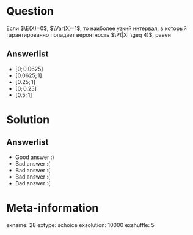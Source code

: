 Question
========
Если $\E(X)=0$, $\Var(X)=1$, то наиболее узкий интервал, в который гарантированно попадает вероятность $\P(|X| \geq 4)$, равен



Answerlist
----------
*  $[0; 0.0625]$
*  $[0.0625; 1]$
*  $[0.25; 1]$
*  $[0; 0.25]$
*  $[0.5; 1]$

Solution
========

Answerlist
----------
*  Good answer :)
*  Bad answer :(
*  Bad answer :(
*  Bad answer :(
*  Bad answer :(

Meta-information
================
exname: 28
extype: schoice
exsolution: 10000
exshuffle: 5
